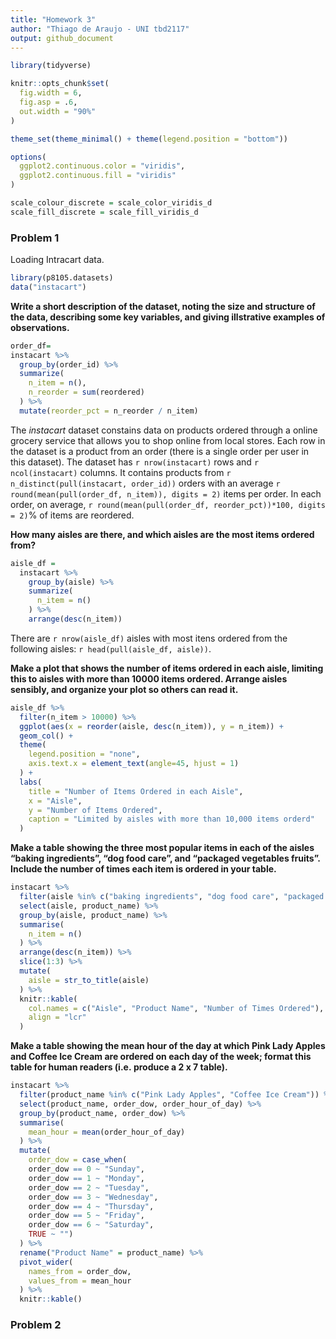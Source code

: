 ```yaml
---
title: "Homework 3"
author: "Thiago de Araujo - UNI tbd2117"
output: github_document
---
```


```r
library(tidyverse)

knitr::opts_chunk$set(
  fig.width = 6,
  fig.asp = .6,
  out.width = "90%"
)

theme_set(theme_minimal() + theme(legend.position = "bottom"))

options(
  ggplot2.continuous.color = "viridis",
  ggplot2.continuous.fill = "viridis"
)

scale_colour_discrete = scale_color_viridis_d
scale_fill_discrete = scale_fill_viridis_d
```

### Problem 1

Loading Intracart data.

```r
library(p8105.datasets)
data("instacart")
```

**Write a short description of the dataset, noting the size and structure of the data, describing some key variables, and giving illstrative examples of observations.**

```r
order_df=
instacart %>% 
  group_by(order_id) %>% 
  summarize(
    n_item = n(),
    n_reorder = sum(reordered)
  ) %>% 
  mutate(reorder_pct = n_reorder / n_item)
```

The _instacart_ dataset constains data on products ordered through a online grocery service that allows you to shop online from local stores. Each row in the dataset is a product from an order (there is a single order per user in this dataset). The dataset has `r nrow(instacart)` rows and `r ncol(instacart)` columns. It contains products from `r n_distinct(pull(instacart, order_id))` orders with an average `r round(mean(pull(order_df, n_item)), digits = 2)` items per order. In each order, on average, `r round(mean(pull(order_df, reorder_pct))*100, digits = 2)`% of items are reordered.

**How many aisles are there, and which aisles are the most items ordered from?**

```r
aisle_df =
  instacart %>% 
    group_by(aisle) %>% 
    summarize(
      n_item = n()
    ) %>%
    arrange(desc(n_item))
```

There are `r nrow(aisle_df)` aisles with most itens ordered from the following aisles: `r head(pull(aisle_df, aisle))`.

**Make a plot that shows the number of items ordered in each aisle, limiting this to aisles with more than 10000 items ordered. Arrange aisles sensibly, and organize your plot so others can read it.**

```r
aisle_df %>% 
  filter(n_item > 10000) %>%
  ggplot(aes(x = reorder(aisle, desc(n_item)), y = n_item)) + 
  geom_col() +
  theme(
    legend.position = "none",
    axis.text.x = element_text(angle=45, hjust = 1)
  ) + 
  labs(
    title = "Number of Items Ordered in each Aisle",
    x = "Aisle",
    y = "Number of Items Ordered",
    caption = "Limited by aisles with more than 10,000 items orderd"
  )
```

**Make a table showing the three most popular items in each of the aisles “baking ingredients”, “dog food care”, and “packaged vegetables fruits”. Include the number of times each item is ordered in your table.**

```r
instacart %>%
  filter(aisle %in% c("baking ingredients", "dog food care", "packaged vegetables fruits")) %>%
  select(aisle, product_name) %>%
  group_by(aisle, product_name) %>%
  summarise(
    n_item = n()
  ) %>%
  arrange(desc(n_item)) %>%
  slice(1:3) %>% 
  mutate(
    aisle = str_to_title(aisle)
  ) %>% 
  knitr::kable(
    col.names = c("Aisle", "Product Name", "Number of Times Ordered"), 
    align = "lcr"
  )
```

**Make a table showing the mean hour of the day at which Pink Lady Apples and Coffee Ice Cream are ordered on each day of the week; format this table for human readers (i.e. produce a 2 x 7 table).**

```r
instacart %>%
  filter(product_name %in% c("Pink Lady Apples", "Coffee Ice Cream")) %>%
  select(product_name, order_dow, order_hour_of_day) %>%
  group_by(product_name, order_dow) %>%
  summarise(
    mean_hour = mean(order_hour_of_day)
  ) %>%
  mutate(
    order_dow = case_when(
    order_dow == 0 ~ "Sunday",
    order_dow == 1 ~ "Monday",
    order_dow == 2 ~ "Tuesday",
    order_dow == 3 ~ "Wednesday",
    order_dow == 4 ~ "Thursday",
    order_dow == 5 ~ "Friday",
    order_dow == 6 ~ "Saturday",
    TRUE ~ "")
  ) %>%
  rename("Product Name" = product_name) %>% 
  pivot_wider(
    names_from = order_dow,
    values_from = mean_hour
  ) %>%
  knitr::kable()
```

### Problem 2